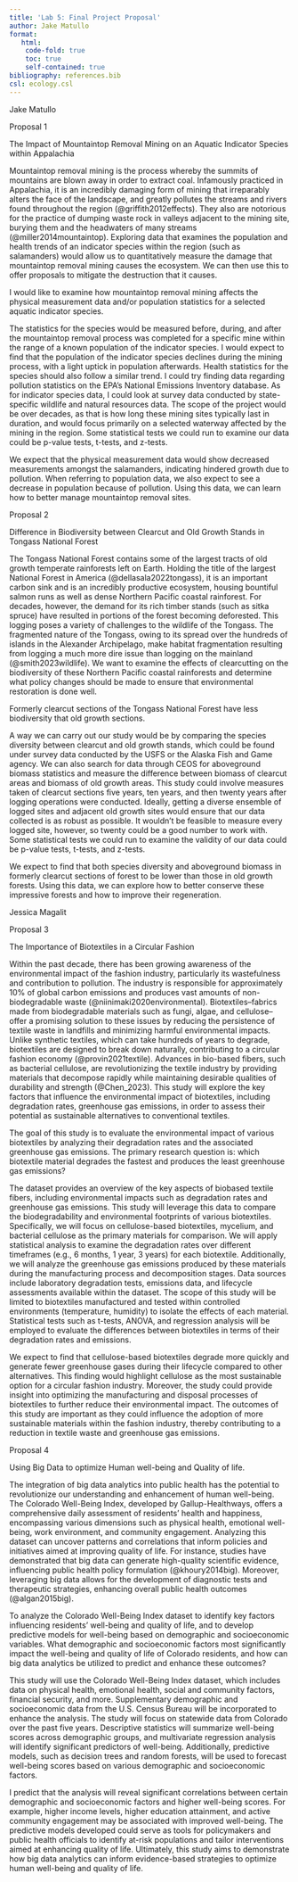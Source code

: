 ```yaml
---
title: 'Lab 5: Final Project Proposal'
author: Jake Matullo
format:
   html:
    code-fold: true
    toc: true
    self-contained: true
bibliography: references.bib
csl: ecology.csl
---
```


Jake Matullo

Proposal 1

The Impact of Mountaintop Removal Mining on an Aquatic Indicator Species within Appalachia

Mountaintop removal mining is the process whereby the summits of mountains are blown away in order to extract coal. Infamously practiced in Appalachia, it is an incredibly damaging form of mining that irreparably alters the face of the landscape, and greatly pollutes the streams and rivers found throughout the region (@griffith2012effects). They also are notorious for the practice of dumping waste rock in valleys adjacent to the mining site, burying them and the headwaters of many streams (@miller2014mountaintop). Exploring data that examines the population and health trends of an indicator species within the region (such as salamanders) would allow us to quantitatively measure the damage that mountaintop removal mining causes the ecosystem. We can then use this to offer proposals to mitigate the destruction that it causes.

I would like to examine how mountaintop removal mining affects the physical measurement data and/or population statistics for a selected aquatic indicator species. 

The statistics for the species would be measured before, during, and after the mountaintop removal process was completed for a specific mine within the range of a known population of the indicator species. I would expect to find that the population of the indicator species declines during the mining process, with a light uptick in population afterwards. Health statistics for the species should also follow a similar trend. I could try finding data regarding pollution statistics on the EPA’s National Emissions Inventory database. As for indicator species data, I could look at survey data conducted by state-specific wildlife and natural resources data. The scope of the project would be over decades, as that is how long these mining sites typically last in duration, and would focus primarily on a selected waterway affected by the mining in the region. Some statistical tests we could run to examine our data could be p-value tests, t-tests, and z-tests.

We expect that the physical measurement data would show decreased measurements amongst the salamanders, indicating hindered growth due to pollution. When referring to population data, we also expect to see a decrease in population because of pollution. Using this data, we can learn how to better manage mountaintop removal sites.

Proposal 2

Difference in Biodiversity between Clearcut and Old Growth Stands in Tongass National Forest 

The Tongass National Forest contains some of the largest tracts of old growth temperate rainforests left on Earth. Holding the title of the largest National Forest in America (@dellasala2022tongass), it is an important carbon sink and is an incredibly productive ecosystem, housing bountiful salmon runs as well as dense Northern Pacific coastal rainforest. For decades, however, the demand for its rich timber stands (such as sitka spruce) have resulted in portions of the forest becoming deforested. This logging poses a variety of challenges to the wildlife of the Tongass. The fragmented nature of the Tongass, owing to its spread over the hundreds of islands in the Alexander Archipelago, make habitat fragmentation resulting from logging a much more dire issue than logging on the mainland (@smith2023wildlife). We want to examine the effects of clearcutting on the biodiversity of these Northern Pacific coastal rainforests and determine what policy changes should be made to ensure that environmental restoration is done well.

Formerly clearcut sections of the Tongass National Forest have less biodiversity that old growth sections.

A way we can carry out our study would be by comparing the species diversity between clearcut and old growth stands, which could be found under survey data conducted by the USFS or the Alaska Fish and Game agency. We can also search for data through CEOS for aboveground biomass statistics and measure the difference between biomass of clearcut areas and biomass of old growth areas. This study could involve measures taken of clearcut sections five years, ten years, and then twenty years after logging operations were conducted. Ideally, getting a diverse ensemble of logged sites and adjacent old growth sites would ensure that our data collected is as robust as possible. It wouldn’t be feasible to measure every logged site, however, so twenty could be a good number to work with. Some statistical tests we could run to examine the validity of our data could be p-value tests, t-tests, and z-tests.

We expect to find that both species diversity and aboveground biomass in formerly clearcut sections of forest to be lower than those in old growth forests. Using this data, we can explore how to better conserve these impressive forests and how to improve their regeneration.


Jessica Magalit

Proposal 3

The Importance of Biotextiles in a Circular Fashion 

Within the past decade, there has been growing awareness of the environmental impact of the fashion industry, particularly its wastefulness and contribution to pollution. The industry is responsible for approximately 10% of global carbon emissions and produces vast amounts of non-biodegradable waste (@niinimaki2020environmental). Biotextiles–fabrics made from biodegradable materials such as fungi, algae, and cellulose–offer a promising solution to these issues by reducing the persistence of textile waste in landfills and minimizing harmful environmental impacts. Unlike synthetic textiles, which can take hundreds of years to degrade, biotextiles are designed to break down naturally, contributing to a circular fashion economy (@provin2021textile). Advances in bio-based fibers, such as bacterial cellulose, are revolutionizing the textile industry by providing materials that decompose rapidly while maintaining desirable qualities of durability and strength (@Chen_2023). This study will explore the key factors that influence the environmental impact of biotextiles, including degradation rates, greenhouse gas emissions, in order to assess their potential as sustainable alternatives to conventional textiles.

The goal of this study is to evaluate the environmental impact of various biotextiles by analyzing their degradation rates and the associated greenhouse gas emissions. The primary research question is: which biotextile material degrades the fastest and produces the least greenhouse gas emissions?

The dataset provides an overview of the key aspects of biobased textile fibers, including environmental impacts such as degradation rates and greenhouse gas emissions. This study will leverage this data to compare the biodegradability and environmental footprints of various biotextiles. Specifically, we will focus on cellulose-based biotextiles, mycelium, and bacterial cellulose as the primary materials for comparison. We will apply statistical analysis to examine the degradation rates over different timeframes (e.g., 6 months, 1 year, 3 years) for each biotextile. Additionally, we will analyze the greenhouse gas emissions produced by these materials during the manufacturing process and decomposition stages. Data sources include laboratory degradation tests, emissions data, and lifecycle assessments available within the dataset. The scope of this study will be limited to biotextiles manufactured and tested within controlled environments (temperature, humidity) to isolate the effects of each material. Statistical tests such as t-tests, ANOVA, and regression analysis will be employed to evaluate the differences between biotextiles in terms of their degradation rates and emissions.

We expect to find that cellulose-based biotextiles degrade more quickly and generate fewer greenhouse gases during their lifecycle compared to other alternatives. This finding would highlight cellulose as the most sustainable option for a circular fashion industry. Moreover, the study could provide insight into optimizing the manufacturing and disposal processes of biotextiles to further reduce their environmental impact. The outcomes of this study are important as they could influence the adoption of more sustainable materials within the fashion industry, thereby contributing to a reduction in textile waste and greenhouse gas emissions.

Proposal 4

Using Big Data to optimize Human well-being and Quality of life.

The integration of big data analytics into public health has the potential to revolutionize our understanding and enhancement of human well-being. The Colorado Well-Being Index, developed by Gallup-Healthways, offers a comprehensive daily assessment of residents' health and happiness, encompassing various dimensions such as physical health, emotional well-being, work environment, and community engagement. Analyzing this dataset can uncover patterns and correlations that inform policies and initiatives aimed at improving quality of life. For instance, studies have demonstrated that big data can generate high-quality scientific evidence, influencing public health policy formulation (@khoury2014big). Moreover, leveraging big data allows for the development of diagnostic tests and therapeutic strategies, enhancing overall public health outcomes (@algan2015big).​

To analyze the Colorado Well-Being Index dataset to identify key factors influencing residents' well-being and quality of life, and to develop predictive models for well-being based on demographic and socioeconomic variables.​ What demographic and socioeconomic factors most significantly impact the well-being and quality of life of Colorado residents, and how can big data analytics be utilized to predict and enhance these outcomes?​

This study will use the Colorado Well-Being Index dataset, which includes data on physical health, emotional health, social and community factors, financial security, and more. Supplementary demographic and socioeconomic data from the U.S. Census Bureau will be incorporated to enhance the analysis. The study will focus on statewide data from Colorado over the past five years. Descriptive statistics will summarize well-being scores across demographic groups, and multivariate regression analysis will identify significant predictors of well-being. Additionally, predictive models, such as decision trees and random forests, will be used to forecast well-being scores based on various demographic and socioeconomic factors.

I predict that the analysis will reveal significant correlations between certain demographic and socioeconomic factors and higher well-being scores. For example, higher income levels, higher education attainment, and active community engagement may be associated with improved well-being. The predictive models developed could serve as tools for policymakers and public health officials to identify at-risk populations and tailor interventions aimed at enhancing quality of life. Ultimately, this study aims to demonstrate how big data analytics can inform evidence-based strategies to optimize human well-being and quality of life.​



